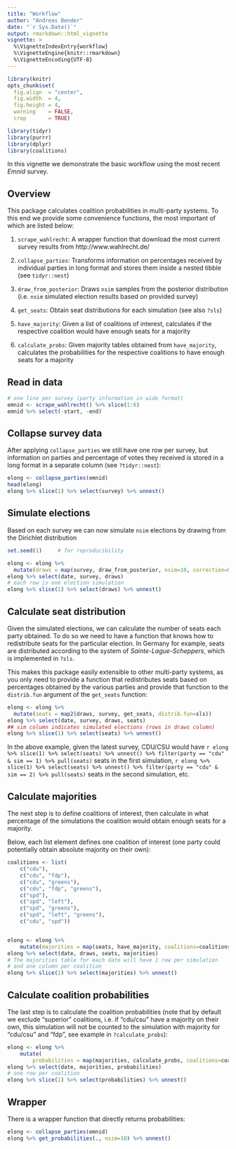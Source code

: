 ```yaml
---
title: "Workflow"
author: "Andreas Bender"
date: "`r Sys.Date()`"
output: rmarkdown::html_vignette
vignette: >
  %\VignetteIndexEntry{workflow}
  %\VignetteEngine{knitr::rmarkdown}
  %\VignetteEncoding{UTF-8}
---
```



```r
library(knitr)
opts_chunk$set(
  fig.align  = "center",
  fig.width  = 4,
  fig.height = 4,
  warning    = FALSE,
  crop       = TRUE)
```


```r
library(tidyr)
library(purrr)
library(dplyr)
library(coalitions)
```


In this vignette we demonstrate the basic workflow using the most recent
*Emnid* survey.

## Overview
This package calculates coalition probabilities in multi-party systems.
To this end we provide some convenience functions, the most important of which
are listed below:

1. `scrape_wahlrecht`: A wrapper function that download the most current
survey results from http://www.wahlrecht.de/

2. `collapse_parties`: Transforms information on percentages received by
individual parties in long format and stores them inside a nested tibble
(see `tidyr::nest`)

3. `draw_from_posterior`: Draws `nsim` samples from the posterior distribution
(i.e. `nsim` simulated election results based on provided survey)

4. `get_seats`: Obtain seat distributions for each simulation (see also `?sls`)

5. `have_majority`: Given a list of coalitions of interest, calculates if the
respective coalition would have enough seats for a majority

6. `calculate_probs`: Given majority tables obtained from `have_majority`, calculates the probabilities for the respective coalitions to have enough
seats for a majority


## Read in data
```r
# one line per survey (party information in wide format)
emnid <- scrape_wahlrecht() %>% slice(1:6)
emnid %>% select(-start, -end)
```

## Collapse survey data
After applying `collapse_parties` we still have one row per survey,
but information on parties and percentage of votes they received is
stored in a long format in a separate column (see `?tidyr::nest`):

```r
elong <- collapse_parties(emnid)
head(elong)
elong %>% slice(1) %>% select(survey) %>% unnest()
```

## Simulate elections
Based on each survey we can now simulate `nsim` elections by drawing from the
Dirichlet distribution

```r
set.seed(1)     # for reproducibility

elong <- elong %>%
  mutate(draws = map(survey, draw_from_posterior, nsim=10, correction=0.005))
elong %>% select(date, survey, draws)
# each row is one election simulation
elong %>% slice(1) %>% select(draws) %>% unnest()
```


## Calculate seat distribution
Given the simulated elections, we can calculate the number of seats each
party obtained. To do so we need to have a function that knows how to
redistribute seats for the particular election. In Germany for example,
seats are distributed according to the system of *Sainte-Lague-Scheppers*, which
is implemented in `?sls`.

This makes this package easily extensible to other
multi-party systems, as you only need to provide a function that redistributes
seats based on percentages obtained by the various parties and provide that
function to the `distrib.fun` argument of the `get_seats` function:


```r
elong <- elong %>%
  mutate(seats = map2(draws, survey, get_seats, distrib.fun=sls))
elong %>% select(date, survey, draws, seats)
## sim column indicates simulated elections (rows in draws column)
elong %>% slice(1) %>% select(seats) %>% unnest()
```

In the above example, given the latest survey, CDU/CSU would have `r elong %>% slice(1) %>% select(seats) %>% unnest() %>% filter(party == "cdu" & sim == 1) %>% pull(seats)` seats
in the first simulation, `r elong %>% slice(1) %>% select(seats) %>% unnest() %>% filter(party == "cdu" & sim == 2) %>% pull(seats)` seats in the second simulation, etc.


## Calculate majorities
The next step is to define coalitions of interest, then calculate in what
percentage of the simulations the coalition would obtain enough seats for
a majority.

Below, each list element defines one coalition of interest (one party
could potentially obtain absolute majority on their own):

```r
coalitions <- list(
	c("cdu"),
	c("cdu", "fdp"),
	c("cdu", "greens"),
	c("cdu", "fdp", "greens"),
	c("spd"),
	c("spd", "left"),
	c("spd", "greens"),
	c("spd", "left", "greens"),
	c("cdu", "spd"))


elong <- elong %>%
	mutate(majorities = map(seats, have_majority, coalitions=coalitions))
elong %>% select(date, draws, seats, majorities)
# The majorities table for each date will have 1 row per simulation
# and one column per coalition
elong %>% slice(1) %>% select(majorities) %>% unnest()
```


## Calculate coalition probabilities

The last step is to calculate the coalition probabilities (note that
by default we exclude "superior" coalitions, i.e. if "cdu/csu" have a majority
on their own, this simulation will not be counted to the simulation with
majority for "cdu/csu" and "fdp", see example in `?calculate_probs`):

```r
elong <- elong %>%
	mutate(
		probabilities = map(majorities, calculate_probs, coalitions=coalitions))
elong %>% select(date, majorities, probabilities)
# one row per coalition
elong %>% slice(1) %>% select(probabilities) %>% unnest()
```


## Wrapper
There is a wrapper function that directly returns probabilities:

```r
elong <- collapse_parties(emnid)
elong %>% get_probabilities(., nsim=10) %>% unnest()
```
